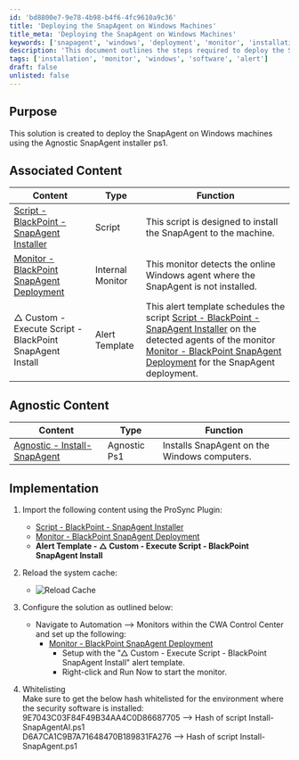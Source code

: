 ```yaml
---
id: 'bd8800e7-9e78-4b98-b4f6-4fc9610a9c36'
title: 'Deploying the SnapAgent on Windows Machines'
title_meta: 'Deploying the SnapAgent on Windows Machines'
keywords: ['snapagent', 'windows', 'deployment', 'monitor', 'installation']
description: 'This document outlines the steps required to deploy the SnapAgent on Windows machines using the Agnostic SnapAgent installer. It includes associated scripts, monitors, and alert templates necessary for successful installation and monitoring of the SnapAgent.'
tags: ['installation', 'monitor', 'windows', 'software', 'alert']
draft: false
unlisted: false
---
```

## Purpose

This solution is created to deploy the SnapAgent on Windows machines using the Agnostic SnapAgent installer ps1.

## Associated Content

| Content                                                                 | Type            | Function                                                                                                    |
|-------------------------------------------------------------------------|-----------------|-------------------------------------------------------------------------------------------------------------|
| [Script - BlackPoint - SnapAgent Installer](https://proval.itglue.com/DOC-5078775-16179606) | Script          | This script is designed to install the SnapAgent to the machine.                                          |
| [Monitor - BlackPoint SnapAgent Deployment](https://proval.itglue.com/DOC-5078775-16179604) | Internal Monitor | This monitor detects the online Windows agent where the SnapAgent is not installed.                       |
| △ Custom - Execute Script - BlackPoint SnapAgent Install                | Alert Template   | This alert template schedules the script [Script - BlackPoint - SnapAgent Installer](https://proval.itglue.com/DOC-5078775-16179606) on the detected agents of the monitor [Monitor - BlackPoint SnapAgent Deployment](https://proval.itglue.com/DOC-5078775-16179604) for the SnapAgent deployment. |

## Agnostic Content

| Content                                                                | Type          | Function                                         |
|------------------------------------------------------------------------|---------------|-------------------------------------------------|
| [Agnostic - Install-SnapAgent](https://proval.itglue.com/DOC-5078775-16179603) | Agnostic Ps1 | Installs SnapAgent on the Windows computers.    |

## Implementation

1. Import the following content using the ProSync Plugin:
   - [Script - BlackPoint - SnapAgent Installer](https://proval.itglue.com/DOC-5078775-16179606)
   - [Monitor - BlackPoint SnapAgent Deployment](https://proval.itglue.com/DOC-5078775-16179604)
   - **Alert Template - △ Custom - Execute Script - BlackPoint SnapAgent Install**

2. Reload the system cache:
   - ![Reload Cache](../../static/img/SnapAgent-Deployment/image_1.png)

3. Configure the solution as outlined below:
   - Navigate to Automation --> Monitors within the CWA Control Center and set up the following:
     - [Monitor - BlackPoint SnapAgent Deployment](https://proval.itglue.com/DOC-5078775-16179604)
       - Setup with the "△ Custom - Execute Script - BlackPoint SnapAgent Install" alert template.
       - Right-click and Run Now to start the monitor.

4. Whitelisting  
   Make sure to get the below hash whitelisted for the environment where the security software is installed:  
   9E7043C03F84F49B34AA4C0D86687705 --> Hash of script Install-SnapAgentAI.ps1  
   D6A7CA1C9B7A71648470B189831FA276 --> Hash of script Install-SnapAgent.ps1  











